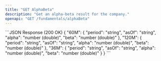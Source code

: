 ```yaml
---
title: "GET AlphaBeta"
description: "Get an alpha-beta result for the company."
openapi: "GET /fundamentals/alphaBeta"
---
```

<ResponseExample>
```JSON Response (200 OK)
{
  "60M": {
    "period": "string",
    "asOf": "string",
    "alpha": "number (double)",
    "beta": "number (double)"
  },
  "120M": {
    "period": "string",
    "asOf": "string",
    "alpha": "number (double)",
    "beta": "number (double)"
  },
  "36M": {
    "period": "string",
    "asOf": "string",
    "alpha": "number (double)",
    "beta": "number (double)"
  }
}
```
</ResponseExample>